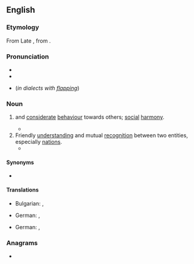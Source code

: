 ==English==

===Etymology===
{{root|en|ine-pro|*(s)mey-}}
From Late {{inh|en|enm|comite|t=association}}, from {{der|en|la|cōmitās}}.

===Pronunciation===
* {{IPA|en|/ˈkɒmɪti/}}
* {{audio|en|LL-Q1860 (eng)-Vealhurl-comity.wav|Audio (UK)}}
* {{homophones|en|comedy}} (''in dialects with [[flapping]]'')

===Noun===
{{en-noun|~}}

# {{1|courtesy}} and [[considerate]] [[behaviour]] towards others; [[social]] [[harmony]].
#* {{quote-book|en|year=1994|author=Nelson Mandela|title=Long Walk to Freedom|publisher=Abacus|year_published=2010|page=96|passage=There, I saw not only flare-ups of ethnic animosity, but the '''comity''' that was also possible among men of different backgrounds.}}
# Friendly [[understanding]] and mutual [[recognition]] between two entities, especially [[nation]]s.
#* {{quote-journal|en|work=The Washington Post|url=http://www.washingtonpost.com/wp-dyn/content/article/2007/01/04/AR2007010400802.html|passage=Democrats took control of the House and Senate after 12 years of nearly unbroken Republican rule, with resolute calls for bipartisan '''comity''' and a pledge to move quickly on an agenda of health care, homeland security, education and energy proposals.|author=Jonathan Weisman|date=January 5 2007|title=Democrats Take Control on Hill}}

====Synonyms====
* {{l|en|frith}}

====Translations====
{{trans-top|courtesy and considerate behaviour towards others}}
* Bulgarian: {{t+|bg|вежливост|n}}, {{t+|bg|учтивост|n}}
{{trans-mid}}
* German: {{t+|de|[[respektvoller]] [[Umgang]]|m}}, {{t+|de|[[höfliche Umgangsweise]]|f}}
{{trans-bottom}}
{{trans-top|friendly understanding and mutual recognition between two entities, especially nations}}
* German: {{t+|de|[[friedliches]] [[Miteinander]]|n}}, {{t+|de|[[freundschaftliches]] [[Zusammenleben]]|n}}
{{trans-mid}}
{{trans-bottom}}

===Anagrams===
* {{anagrams|en|a=cimoty|myotic}}
